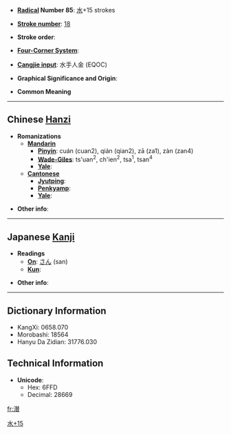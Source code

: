 * '''[[Wiktionary:Chinese radical index| Radical]] Number 85''': [[Wiktionary:Chinese radical index 水|水]]+15 strokes

* '''[[Wiktionary:Chinese total strokes index|Stroke number]]''': [[Wiktionary:Chinese total strokes index 18|18]]

* '''Stroke order''': 

* '''[[Wiktionary:Chinese four corner index|Four-Corner System]]''': 

* '''[[Wiktionary:Chinese Cangjie index|Cangjie input]]''': 水手人金 (EQOC)

* '''Graphical Significance and Origin''': 

* '''Common Meaning'''

----

== Chinese [[Hanzi]] ==

* '''Romanizations'''
** '''[[Mandarin]]'''
*** '''[[Pinyin]]''': cuán (cuan2), qián (qian2), zā (za1), zàn (zan4)
*** '''[[Wade-Giles]]''': ts'uan<sup>2</sup>, ch'ien<sup>2</sup>, tsa<sup>1</sup>, tsan<sup>4</sup>
*** '''[[Yale]]''': 
** '''[[Cantonese]]'''
*** '''[[Jyutping]]''':
*** '''[[Penkyamp]]''': 
*** '''[[Yale]]''': 

* '''Other info''': 

----

== Japanese [[Kanji]] ==

* '''Readings'''
** '''[[On]]''': [[さん]] (san)
** '''[[Kun]]''': 

* '''Other info''':  

----

== Dictionary Information ==

* KangXi: 0658.070
* Morobashi: 18564
* Hanyu Da Zidian: 31776.030

== Technical Information ==

* '''Unicode''':
** Hex: 6FFD
** Decimal: 28669

[[Category:CJKV Character articles lacking a common meaning|水+15]]

[[fr:濽]]